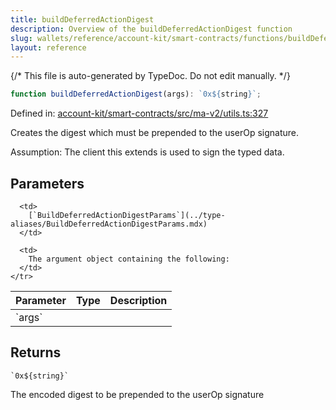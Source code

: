 ```yaml
---
title: buildDeferredActionDigest
description: Overview of the buildDeferredActionDigest function
slug: wallets/reference/account-kit/smart-contracts/functions/buildDeferredActionDigest
layout: reference
---
```


{/* This file is auto-generated by TypeDoc. Do not edit manually. */}

```ts
function buildDeferredActionDigest(args): `0x${string}`;
```

Defined in: [account-kit/smart-contracts/src/ma-v2/utils.ts:327](https://github.com/alchemyplatform/aa-sdk/blob/17aad1f572375d42a06c7e3238078a88a435d459/account-kit/smart-contracts/src/ma-v2/utils.ts#L327)

Creates the digest which must be prepended to the userOp signature.

Assumption: The client this extends is used to sign the typed data.

## Parameters

<table>
  <thead>
    <tr>
      <th align="left">Parameter</th>
      <th align="left">Type</th>
      <th align="left">Description</th>
    </tr>
  </thead>

  <tbody>
    <tr>
      <td>
        `args`
      </td>

      <td>
        [`BuildDeferredActionDigestParams`](../type-aliases/BuildDeferredActionDigestParams.mdx)
      </td>

      <td>
        The argument object containing the following:
      </td>
    </tr>

  </tbody>
</table>

## Returns

`` `0x${string}` ``

The encoded digest to be prepended to the userOp signature
